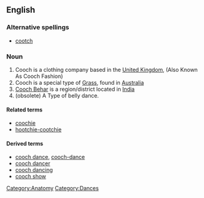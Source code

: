==English==

===Alternative spellings===
* [[cootch]]

===Noun===
{{en-noun|es}}

# Cooch is a clothing company based in the [[United Kingdom]], (Also Known As Cooch Fashion) 
# Cooch is a special type of [[Grass]], found in [[Australia]] 
# [[Cooch Behar]] is a region/district located in [[India]] 
#(obsolete) A Type of belly dance. 


====Related terms====
* [[coochie]]
* [[hootchie-cootchie]]

====Derived terms====

* [[cooch dance]], [[cooch-dance]]
* [[cooch dancer]]
* [[cooch dancing]]
* [[cooch show]]

[[Category:Anatomy]]
[[Category:Dances]]
